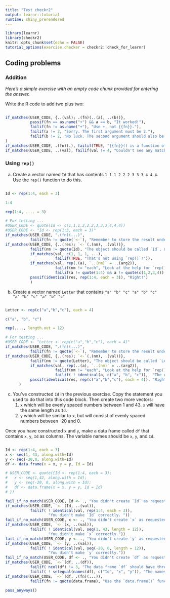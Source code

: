 ```yaml
---
title: "Test checkr2"
output: learnr::tutorial
runtime: shiny_prerendered
---
```


```r
library(learnr)
library(checkr2)
knitr::opts_chunk$set(echo = FALSE)
tutorial_options(exercise.checker = checkr2::check_for_learnr)
```


## Coding problems

### Addition 

*Here's a simple exercise with an empty code chunk provided for entering the answer.*

Write the R code to add two plus two:

```r

```

```r
if_matches(USER_CODE, {..(val); .(fn)(..(a), ..(b))}, 
           passif(fn == as.name("+") && a == b, "It worked!"),
           failif(fn != as.name("+"), "Use +, not {{fn}}."),
           failif(a != 2, "Sorry. The first argument must be 2."),
           failif(b != 2, "No luck. The second argument should also be 2.")
)
if_matches(USER_CODE, .(fn)(.), failif(TRUE, "{{fn}}() is a function of a single argument. You want a function of two arguments.") )
if_matches(USER_CODE, ..(val), failif(val != 4, "Couldn't see any matches."))
```

### Using `rep()`

a. Create a vector named `Id` that has contents `1 1 1 2 2 2 3 3 3 4 4 4`. Use the `rep()` function to do this.
```r

```

```r
Id <- rep(1:4, each = 3)
```

```r
1:4
```

```r
rep(1:4, .... = 3) 
```

```r
# For testing ...
#USER_CODE <- quote(Id <- c(1,1,1,2,2,2,3,3,3,4,4,4))
#USER_CODE <- "Id <- rep(1:3, each = 3)"
if_matches(USER_CODE, ".(fn)(...)",
           failif(fn != quote(`<-`), "Remember to store the result under the name `Id`."))
if_matches(USER_CODE, {..(res); `<-`(.(nm), .(val))},
           failif(nm != quote(Id), "The object should be called `Id`, not '{{nm}}'."),
           if_matches(val, c(1, 1, 1, ...),
                      failif(TRUE, "That's not using `rep()`!")),
           if_matches(val, rep(.(a), `..(nm)` = ..(arg2)),
                      failif(nm != "each", "Look at the help for `rep()` to see what arguments are available to control the pattern of repetition. (These are documented under `...`)"),
                      failif(a != quote(1:4) && a != quote(c(1,2,3,4)), "The elements to be repeated are 1 through 4, not {{a}}. Where do you construct that set to hand to `rep()`?")),
           passif(identical(res, rep(1:4, each = 3)), "Right!")
           )

```



b. Create a vector named `Letter` that contains `"a" "b" "c" "a" "b" "c" "a" "b" "c" "a" "b" "c"`
```r

```

```r
Letter <- rep(c("a","b","c"), each = 4)
```

```r
c("a", "b", "c")
```

```r
rep(...., length.out = 12)
```

```r
# For testing ...
#USER_CODE <- "Letter <- rep(c("a","b","c"), each = 4)"
if_matches(USER_CODE, ".(fn)(...)",
           failif(fn != quote(`<-`), "Remember to store the result under the name `Letter`."))
if_matches(USER_CODE, {..(res); `<-`(.(nm), .(val))},
           failif(nm != quote(Letter), "The object should be called `Letter`, not '{{nm}}'."),
           if_matches(val, rep(..(a), `..(nm)` = ..(arg2)),
                      failif(nm != "each", "Look at the help for `rep()` to see what arguments are available to control the pattern of repetition. (These are documented under `...`)"),
                      failif( ! identical(a, c("a", "b", "c")),  "The elements to be repeated are `\"a\", \"b\", \"c\"`, not {{a}}. Where do you construct that set to hand to `rep()`?")),
           passif(identical(res, rep(c("a","b","c"), each = 4)), "Right!")
      )
```


c. You've constructed `Id` in the previous exercise. Copy the statement you used to do that into this code block. Then create two more vectors:
    1. `x` which will be evenly spaced numbers between 1 and 43. `x` will have the same length as `Id`.
    2. `y` which will be similar to `x`, but will consist of evenly spaced numbers between -20 and 0.
    
Once you have constructed `x` and `y`, make a data frame called `df` that contains `x`, `y`, `Id` as columns. The variable names should be `x`, `y`, and `Id`.

```r

```

```r
Id <- rep(1:4, each = 3)
x <- seq(1, 43, along.with=Id)
y <- seq(-20,0, along.with=Id)
df <- data.frame(x = x, y = y, Id = Id)
```

```r
# USER_CODE <- quote({Id <- rep(1:4, each = 3);
#   x <- seq(1,42, along.with = Id);
#   y <- seq(-20, 0, along.with = Id);
#   df <- data.frame(x = x, y = y, Id = Id)
# })

fail_if_no_match(USER_CODE, Id <- ., "You didn't create `Id` as requested.")
if_matches(USER_CODE, `<-`(Id, ..(val)),
           failif( ! identical(val, rep(1:4, each = 3)), 
                   "You didn't make `Id` correctly. "))
fail_if_no_match(USER_CODE, x <- ., "You didn't create `x` as requested.")
if_matches(USER_CODE, `<-`(x, ..(val)),
           failif( ! identical(val, seq(1, 43, length = 12)),
                   "You didn't make `x` correctly."))
fail_if_no_match(USER_CODE, y <- ., "You didn't create `y` as requested.")
if_matches(USER_CODE, `<-`(y, ..(val)),
           failif( ! identical(val, seq(-20, 0, length = 12)),
                   "You didn't make `y` correctly."))
fail_if_no_match(USER_CODE, df <- ., "You didn't create `df` as requested.")
if_matches(USER_CODE, `<-`(df, ..(df)),
           failif( ncol(df) != 3, "The data frame `df` should have three columns, not {{ncol(df)}}."),
           failif( ! setequal(names(df), c("Id", "x", "y")), "The names of the data frame variables should be `Id`, `x`, `y`. You've got {{paste(paste0('`', names(df), '`'), collapse=', ')}}."))
if_matches(USER_CODE, `<-`(df, .(fn)(...)),
           failif(fn != quote(data.frame), "Use the `data.frame()` function to make the data frame"))
           
pass_anyways()


```


